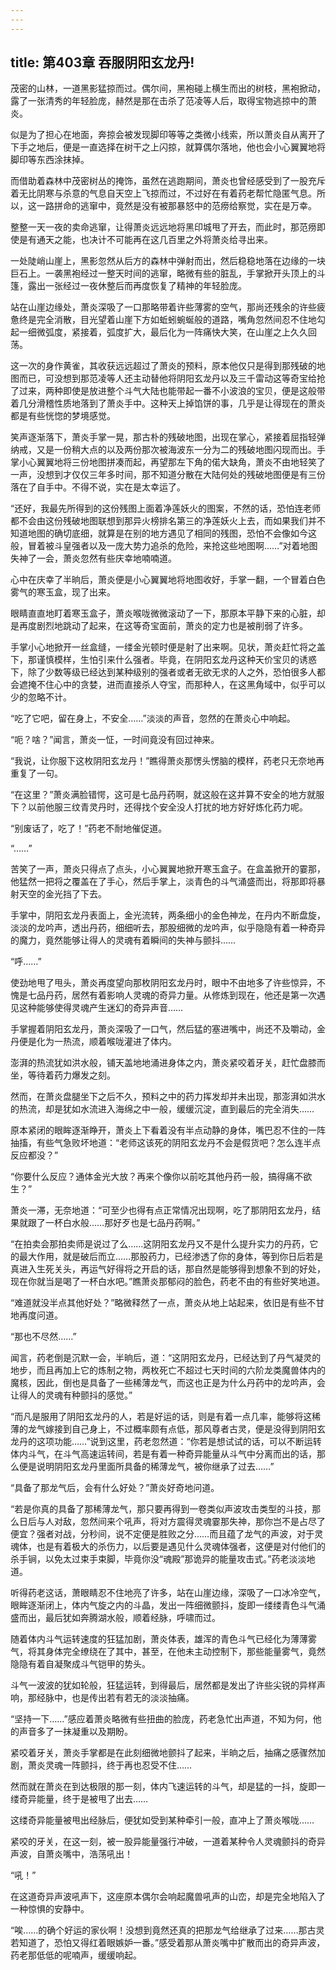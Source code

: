 ```yaml
---
---
---
```

title: 第403章 吞服阴阳玄龙丹!
---



茂密的山林，一道黑影猛掠而过。偶尔间，黑袍碰上横生而出的树枝，黑袍掀动，露了一张清秀的年轻脸庞，赫然是那在击杀了范凌等人后，取得宝物逃掠中的萧炎。

似是为了担心在地面，奔掠会被发现脚印等等之类微小线索，所以萧炎自从离开了下手之地后，便是一直选择在树干之上闪掠，就算偶尔落地，他也会小心翼翼地将脚印等东西涂抹掉。

而借助着森林中茂密树丛的掩饰，虽然在逃跑期间，萧炎也曾经感受到了一股充斥着无比阴寒与杀意的气息自天空上飞掠而过，不过好在有着药老帮忙隐匿气息。所以，这一路拼命的逃窜中，竟然是没有被那暴怒中的范痨给察觉，实在是万幸。

整整一天一夜的卖命逃窜，让得萧炎远远地将黑印城甩了开去，而此时，那范痨即使是有通天之能，也决计不可能再在这几百里之外将萧炎给寻出来。

一处陡峭山崖上，黑影忽然从后方的森林中弹射而出，然后稳稳地落在边缘的一块巨石上。一袭黑袍经过一整天时间的逃窜，略微有些的脏乱，手掌掀开头顶上的斗篷，露出一张经过一夜休整后而再度恢复了精神的年轻脸庞。

站在山崖边缘处，萧炎深吸了一口那略带着许些薄雾的空气，那尚还残余的许些疲惫终是完全消散，目光望着山崖下方如蚯蚓蜿蜒般的道路，嘴角忽然间忍不住地勾起一细微弧度，紧接着，弧度扩大，最后化为一阵痛快大笑，在山崖之上久久回荡。

这一次的身作黄雀，其收获远远超过了萧炎的预料，原本他仅只是得到那残破的地图而已，可没想到那范凌等人还主动替他将阴阳玄龙丹以及三千雷动这等奇宝给抢了过来，两种即使是放进整个斗气大陆也能带起一番不小波浪的宝贝，便是这般带着几分滑稽性质地落到了萧炎手中。这种天上掉馅饼的事，几乎是让得现在的萧炎都是有些恍惚的梦境感觉。

笑声逐渐落下，萧炎手掌一晃，那古朴的残破地图，出现在掌心，紧接着屈指轻弹纳戒，又是一份稍大点的以及两份那次被海波东一分为二的残破地图闪现而出。手掌小心翼翼地将三份地图拼凑而起，再望那左下角的偌大缺角，萧炎不由地轻笑了一声，没想到才仅仅三年多时间，那不知道分散在大陆何处的残破地图便是有三份落在了自手中。不得不说，实在是太幸运了。

“还好，我最先所得到的这份残图上面着净莲妖火的图案，不然的话，恐怕连老师都不会由这份残破地图联想到那异火榜排名第三的净莲妖火上去，而如果我们并不知道地图的确切底细，就算是在别的地方遇见了相同的残图，恐怕不会像如今这般，冒着被斗皇强者以及一庞大势力追杀的危险，来抢这些地图啊……”对着地图失神了一会，萧炎忽然有些庆幸地喃喃道。

心中在庆幸了半晌后，萧炎便是小心翼翼地将地图收好，手掌一翻，一个冒着白色雾气的寒玉盒，现了出来。

眼睛直直地盯着寒玉盒子，萧炎喉咙微微滚动了一下，那原本平静下来的心脏，却是再度剧烈地跳动了起来，在这等奇宝面前，萧炎的定力也是被削弱了许多。

手掌小心地掀开一丝盒缝，一缕金光顿时便是射了出来啊。见状，萧炎赶忙将之盖下，那谨慎模样，生怕引来什么强者。毕竟，在阴阳玄龙丹这种天价宝贝的诱惑下，除了少数等级已经达到某种级别的强者或者无欲无求的人之外，恐怕很多人都会遮掩不住心中的贪婪，进而直接杀人夺宝，而那种人，在这黑角域中，似乎可以少的忽略不计。

“吃了它吧，留在身上，不安全……”淡淡的声音，忽然的在萧炎心中响起。

“呃？啥？”闻言，萧炎一怔，一时间竟没有回过神来。

“我说，让你服下这枚阴阳玄龙丹！”瞧得萧炎那愣头愣脑的模样，药老只无奈地再重复了一句。

“在这里？”萧炎满脸错愕，这可是七品丹药啊，就这般在这并算不安全的地方就服下？以前他服三纹青灵丹时，还得找个安全没人打扰的地方好好炼化药力呢。

“别废话了，吃了！”药老不耐地催促道。

“……”

苦笑了一声，萧炎只得点了点头，小心翼翼地掀开寒玉盒子。在盒盖掀开的霎那，他猛然一把将之覆盖在了手心，然后手掌上，淡青色的斗气涌盛而出，将那即将暴射天空的金光挡了下去。

手掌中，阴阳玄龙丹表面上，金光流转，两条细小的金色神龙，在丹内不断盘旋，淡淡的龙吟声，透出丹药，细细听去，那股细微的龙吟声，似乎隐隐有着一种奇异的魔力，竟然能够让得人的灵魂有着瞬间的失神与颤抖……

“呼……”

使劲地甩了甩头，萧炎再度望向那枚阴阳玄龙丹时，眼中不由地多了许些惊异，不愧是七品丹药，居然有着影响人灵魂的奇异力量。从修炼到现在，他还是第一次遇见这种能够使得灵魂产生迷幻的奇异声音……

手掌握着阴阳玄龙丹，萧炎深吸了一口气，然后猛的塞进嘴中，尚还不及嚼动，金丹便是化为一热流，顺着喉咙灌进了体内。

澎湃的热流犹如洪水般，铺天盖地地涌进身体之内，萧炎紧咬着牙关，赶忙盘膝而坐，等待着药力爆发之刻。

然而，在萧炎盘腿坐下之后不久，预料之中的药力挥发却并未出现，那澎湃如洪水的热流，却是犹如水流进入海绵之中一般，缓缓沉淀，直到最后的完全消失……

原本紧闭的眼眸逐渐睁开，萧炎上下看着没有半点动静的身体，嘴巴忍不住的一阵抽搐，有些气急败坏地道：“老师这该死的阴阳玄龙丹不会是假货吧？怎么连半点反应都没？”

“你要什么反应？通体金光大放？再来个像你以前吃其他丹药一般，搞得痛不欲生？”

萧炎一滞，无奈地道：“可至少也得有点正常情况出现啊，吃了那阴阳玄龙丹，结果就跟了一杯白水般……那好歹也是七品丹药啊。”

“在拍卖会那拍卖师是说过了么……这阴阳玄龙丹又不是什么提升实力的丹药，它的最大作用，就是破后而立……那股药力，已经渗透了你的身体，等到你日后若是真进入生死关头，再运气好得将之开启的话，那自然是能够得到想象不到的好处，现在你就当是喝了一杯白水吧。”瞧萧炎那郁闷的脸色，药老不由的有些好笑地道。

“难道就没半点其他好处？”略微释然了一点，萧炎从地上站起来，依旧是有些不甘地再度问道。

“那也不尽然……”

闻言，药老倒是沉默一会，半晌后，道：“这阴阳玄龙丹，已经达到了丹气凝灵的地步，而且再加上它的炼制之物，两枚死亡不超过七天时间的六阶龙类魔兽体内的魔核，因此，倒也是具备了一些稀薄龙气，而这也正是为什么丹药中的龙吟声，会让得人的灵魂有种颤抖的感觉。”

“而凡是服用了阴阳玄龙丹的人，若是好运的话，则是有着一点几率，能够将这稀薄的龙气嫁接到自己身上，不过概率颇有点低，那风尊者古灵，便是没得到阴阳玄龙丹的这项功能……”说到这里，药老忽然道：“你若是想试试的话，可以不断运转体内斗气，在斗气高速运转间，若是有着一种奇异能量从斗气中分离而出的话，那么便是说明阴阳玄龙丹里面所具备的稀薄龙气，被你继承了过去……”

“具备了那龙气后，会有什么好处？”萧炎好奇地问道。

“若是你真的具备了那稀薄龙气，那只要再得到一卷类似声波攻击类型的斗技，那么日后与人对敌，忽然间来个吼声，将对方震得灵魂霎那失神，那你岂不是占尽了便宜？强者对战，分秒间，说不定便是胜败之分……而且蕴了龙气的声波，对于灵魂体，也是有着极大的杀伤力，以后要是遇见什么灵魂体强者，这便是对付他们的杀手锏，以免太过束手束脚，毕竟你没“魂殿”那诡异的能量攻击式。”药老淡淡地道。

听得药老这话，萧眼睛忍不住地亮了许多，站在山崖边缘，深吸了一口冰冷空气，眼眸逐渐闭上，体内气旋之内的斗晶，发出一阵细微颤抖，旋即一缕缕青色斗气涌盛而出，最后犹如奔腾湖水般，顺着经脉，呼啸而过。

随着体内斗气运转速度的狂猛加剧，萧炎体表，雄浑的青色斗气已经化为薄薄雾气，将其身体完全缭绕在了其中，甚至，在他未主动控制下，那些能量雾气，竟然隐隐有着自凝聚成斗气铠甲的势头。

斗气一波波的犹如轮般，狂猛运转，到得最后，居然都是发出了许些尖锐的异样声响，那经脉中，也是传出若有若无的淡淡抽痛。

“坚持一下……”感应着萧炎略微有些扭曲的脸庞，药老急忙出声道，不知为何，他的声音多了一抹凝重以及期盼。

紧咬着牙关，萧炎手掌都是在此刻细微地颤抖了起来，半晌之后，抽痛之感骤然加剧，萧炎灵魂一阵颤抖，终于再也忍受不住……

然而就在萧炎在到达极限的那一刻，体内飞速运转的斗气，却是猛的一抖，旋即一缕奇异能量，终于是被甩了出去……

这缕奇异能量被甩出经脉后，便犹如受到某种牵引一般，直冲上了萧炎喉咙……

紧咬的牙关，在这一刻，被一股异能量强行冲破，一道着某种令人灵魂颤抖的奇异声波，自萧炎嘴中，浩荡吼出！

“吼！”

在这道奇异声波吼声下，这座原本偶尔会响起魔兽吼声的山峦，却是完全地陷入了一种惊惧的安静中。

“唉……的确个好运的家伙啊！没想到竟然还真的把那龙气给继承了过来……那古灵若知道了，恐怕又得红着眼嫉妒一番。”感受着那从萧炎嘴中扩散而出的奇异声波，药老那低低的呢喃声，缓缓响起。
